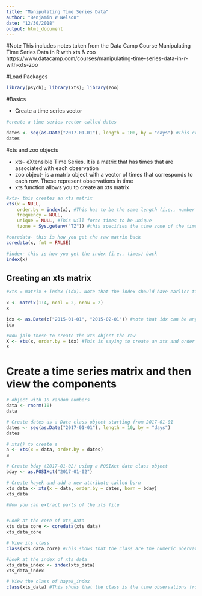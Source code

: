 ```yaml
---
title: "Manipulating Time Series Data"
author: "Benjamin W Nelson"
date: "12/30/2018"
output: html_document
---
```


#Note
This includes notes taken from the Data Camp Course Manipulating Time Series Data in R with xts & zoo
https://www.datacamp.com/courses/manipulating-time-series-data-in-r-with-xts-zoo

#Load Packages
```r
library(psych); library(xts); library(zoo)
```

#Basics

* Create a time series vector

```r
#create a time series vector called dates

dates <- seq(as.Date("2017-01-01"), length = 100, by = "days") #This creates a vector that starts at the date entered that is followed by days that allows there to be 100 date observations. length = x specifies the length of the vector. by = "" specifies whether each subsequent observation is by day, week, etc.
dates

```


#xts and zoo objects

* xts- eXtensible Time Series. It is a matrix that has times that are associated with each observation
* zoo object- is a matrix object with a vector of times that corresponds to each row. These represent observations in time
* xts function allows you to create an xts matrix

```r
#xts- this creates an xts matrix
xts(x = NULL,
    order.by = index(x), #This has to be the same length (i.e., number of rows) as x, be a time or date object, and be in increasing order
    frequency = NULL,
    unique = NULL, #This will force times to be unique
    tzone = Sys.getenv("TZ")) #this specifies the time zone of the time series

#coredata- this is how you get the raw matrix back
coredata(x, fmt = FALSE)

#index- this is how you get the index (i.e., times) back
index(x)
```


## Creating an xts matrix
```r
#xts = matrix + index (idx). Note that the index should have earlier time observations at the top of the vector and later time observations at the bottom of the vector. If you dont do this then xts() will automatically order the time observations from oldest to newest

x <- matrix(1:4, ncol = 2, nrow = 2)
x

idx <- as.Date(c("2015-01-01", "2015-02-01")) #note that idx can be any class of time
idx

#Now join these to create the xts object the raw
X <- xts(x, order.by = idx) #This is saying to create an xts and order the files by date
X

```

# Create a time series matrix and then view the components
```r
# object with 10 random numbers
data <- rnorm(10)
data

# Create dates as a Date class object starting from 2017-01-01
dates <- seq(as.Date("2017-01-01"), length = 10, by = "days")
dates

# xts() to create a
a <- xts(x = data, order.by = dates)
a

# Create bday (2017-01-02) using a POSIXct date class object
bday <- as.POSIXct("2017-01-02")

# Create hayek and add a new attribute called born
xts_data <- xts(x = data, order.by = dates, born = bday)
xts_data

#Now you can extract parts of the xts file


#Look at the core of xts_data
xts_data_core <- coredata(xts_data)
xts_data_core

# View its class
class(xts_data_core) #This shows that the class are the numeric obervations from the rnorm(10) data

#Look at the index of xts_data
xts_data_index <- index(xts_data)
xts_data_index

# View the class of hayek_index
class(xts_data) #This shows that the class is the time observations from the dates
```









